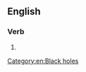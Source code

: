 {{also|blackhole|black hole}}

==English==

===Verb===
{{en-verb}}

# {{alt form|en|black hole}}
[[Category:en:Black holes]]